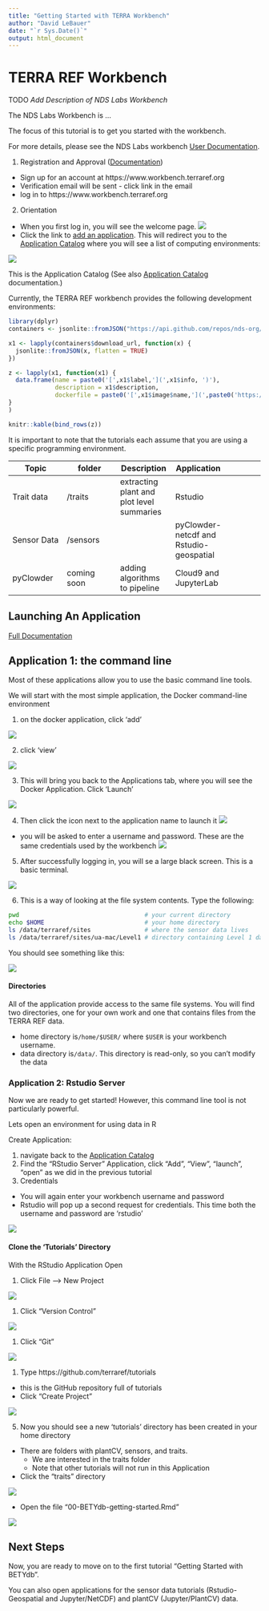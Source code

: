 ```yaml
---
title: "Getting Started with TERRA Workbench"
author: "David LeBauer"
date: "`r Sys.Date()`"
output: html_document
---
```


# TERRA REF Workbench

TODO _Add Description of NDS Labs Workbench_

The NDS Labs Workbench is ...

The focus of this tutorial is to get you started with the workbench.

For more details, please see the NDS Labs workbench [User Documentation](https://nationaldataservice.atlassian.net/wiki/display/NDSC/User%27s+Guide).


1. Registration and Approval ([Documentation](https://nationaldataservice.atlassian.net/wiki/display/NDSC/User%27s+Guide#User'sGuide-Registrationandapproval)) 
  * Sign up for an account at https://www.workbench.terraref.org
  * Verification email will be sent - click link in the email
  * log in to https://www.workbench.terraref.org
2. Orientation 
  * When you first log in, you will see the welcome page. 
  ![](figures/workbench_home.png)
  * Click the link to [add an application](https://www.workbench.terraref.org/#/store). This will redirect you to the [Application Catalog](https://www.workbench.terraref.org/#/store) where you will see a list of computing environments:

![](figures/workbench_catalog.png)

This is the Application Catalog (See also [Application Catalog](https://nationaldataservice.atlassian.net/wiki/display/NDSC/User%27s+Guide#User'sGuide-Applicationcatalog) documentation.)

Currently, the TERRA REF workbench provides the following development environments:

```r

library(dplyr)
containers <- jsonlite::fromJSON("https://api.github.com/repos/nds-org/ndslabs-specs/contents/terraref?ref=terra-ref")

x1 <- lapply(containers$download_url, function(x) {
  jsonlite::fromJSON(x, flatten = TRUE)
})

z <- lapply(x1, function(x1) {
  data.frame(name = paste0('[',x1$label,'](',x1$info, ')'), 
             description = x1$description, 
             dockerfile = paste0('[',x1$image$name,'](',paste0('https://hub.docker.com/r/', x1$image$name),')'))
}
)

knitr::kable(bind_rows(z))

```

It is important to note that the tutorials each assume that you are using a specific programming environment.

|Topic |folder| Description | Application |
|----|----|----|---|---|
|Trait data | /traits | extracting plant and plot level summaries | Rstudio |
|Sensor Data | /sensors |  | pyClowder-netcdf and Rstudio-geospatial |
|pyClowder  | coming soon | adding algorithms to pipeline | Cloud9 and JupyterLab|

## Launching An Application

[Full Documentation](https://nationaldataservice.atlassian.net/wiki/display/NDSC/User%27s+Guide#User'sGuide-Launchinganapplication)

## Application 1: the command line 

Most of these applications allow you to use the basic command line tools. 

We will start with the most simple application, the Docker command-line environment

1. on the docker application, click 'add' 

![](figures/add_docker_application.png)

2. click 'view' 

![](figures/view_docker_application.png)

3. This will bring you back to the Applications tab, where you will see the Docker Application. Click 'Launch'

![](figures/application_pane_docker1.png)

4. Then click the icon next to the application name to launch it
![](figures/application_pane_docker2.png)

 * you will be asked to enter a username and password. These are the same credentials used by the workbench
 ![](figures/app_authentication.png)

5. After successfully logging in, you will se a large black screen. This is a basic terminal. 

![](figures/docker_terminal.png)

6. This is a way of looking at the file system contents. Type the following:


```sh
pwd                                   # your current directory
echo $HOME                            # your home directory
ls /data/terraref/sites               # where the sensor data lives
ls /data/terraref/sites/ua-mac/Level1 # directory containing Level 1 data from Maricopa 
```

You should see something like this:

![](figures/docker_terminal_directories.png)

#### Directories

All of the application provide access to the same file systems. You will find two directories, one for your own work and one that contains files from the TERRA REF data.

* home directory is`/home/$USER/` where `$USER` is your workbench username.
* data directory is`/data/`. This directory is read-only, so you can't modify the data



### Application 2: Rstudio Server

Now we are ready to get started! However, this command line tool is not particularly powerful. 

Lets open an environment for using data in R

Create Application: 

1. navigate back to the [Application Catalog](https://www.workbench.terraref.org/#/store)
2. Find the "RStudio Server" Application, click "Add", "View", "launch", "open" as we did in the previous tutorial
3. Credentials
  * You will again enter your workbench username and password
  * Rstudio will pop up a second request for credentials. This time both the username and password are 'rstudio'
  
  ![](figures/rstudio_authentication.png)
  
  
#### Clone the 'Tutorials' Directory

With the RStudio Application Open

1. Click File --> New Project

![](figures/clone_tutorials1.png)

1. Click "Version Control"

![](figures/clone_tutorials2.png)

1. Click "Git"

![](figures/clone_tutorials3.png)
  
1. Type https://github.com/terraref/tutorials 
  * this is the GitHub repository full of tutorials
  * Click "Create Project"

![](figures/clone_tutorials4.png)  

5. Now you should see a new 'tutorials' directory has been created in your home directory
  * There are folders with plantCV, sensors, and traits. 
     * We are interested in the traits folder
     * Note that other tutorials will not run in this Application
  * Click the "traits" directory

![](figures/clone_tutorials5.png)  
  
  * Open the file "00-BETYdb-getting-started.Rmd"

![](figures/clone_tutorials6.png)  
  
## Next Steps

Now, you are ready to move on to the first tutorial "Getting Started with BETYdb".

You can also open applications for the sensor data tutorials (Rstudio-Geospatial and Jupyter/NetCDF) and plantCV (Jupyter/PlantCV) data.
